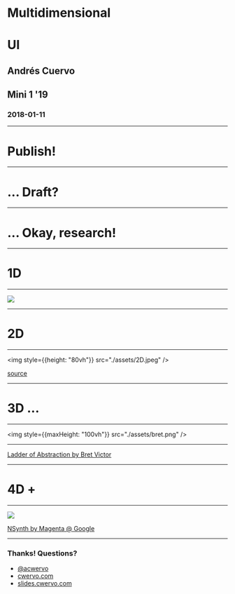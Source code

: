 
# Multidimensional
# UI

## Andrés Cuervo
## Mini 1 '19

### 2018-01-11

---

# Publish!


---

# ... Draft?

---

# ... Okay, research!

---

# 1D

---

![](./assets/1D.jpg)

---

# 2D

---

<img style={{height: "80vh"}} src="./assets/2D.jpeg" />

[source](https://unsplash.com/photos/piBwkYOFtyU)

---

# 3D ...

---

<img style={{maxHeight: "100vh"}} src="./assets/bret.png" />

---

[Ladder of Abstraction by Bret Victor](http://worrydream.com/#!2/LadderOfAbstraction)

---

# 4D +

---

![](./assets/nsynth.png)

[NSynth by Magenta @ Google](https://nsynthsuper.withgoogle.com)

---

<div style={{fontSize: "5rem"}}>
<h3>Thanks! Questions?</h3>
<ul>
    <li><a style={{color: "black"}} href="https://twitter.com/acwervo">@acwervo</a></li>
    <li><a style={{color: "black"}} href="https://cwervo.com">cwervo.com</a></li>
    <li><a style={{color: "black"}} href="https://slides.cwervo.com">slides.cwervo.com</a></li>
</ul>
</div>
